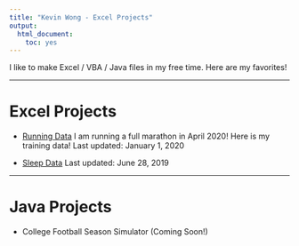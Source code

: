 ```yaml
---
title: "Kevin Wong - Excel Projects"
output:
  html_document:
    toc: yes
---
```


I like to make Excel / VBA / Java files in my free time. Here are my favorites!

***

# Excel Projects

* [Running Data](Running_5_12_2019_Kevin_Wong.xlsm){target="_blank"} I am running a full marathon in April 2020! Here is my training data! Last updated: January 1, 2020

* [Sleep Data](Sleep_Kevin_Wong_1_19_19.xlsx){target="_blank"} Last updated: June 28, 2019

***

# Java Projects

 * College Football Season Simulator (Coming Soon!)



